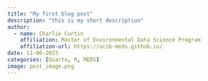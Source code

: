 ```yaml
---
title: "My first blog post"
description: "this is my short description"
author:
  - name: Charlie Curtin
    affiliation: Master of Environmental Data Science Program
    affiliation-url: https://ucsb-meds.github.io/
date: 11-06-2023
categories: [Quarto, R, MEDS]
image: post_image.png
---
```

